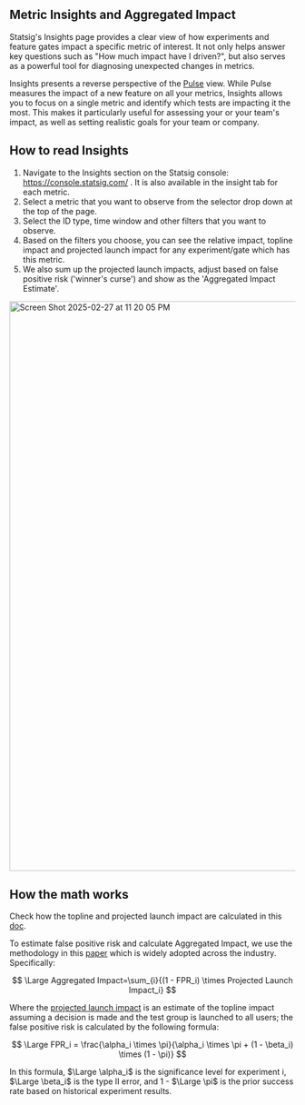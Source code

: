 ## Metric Insights and Aggregated Impact

Statsig's Insights page provides a clear view of how experiments and feature gates impact a specific metric of interest. It not only helps answer key questions such as "How much impact have I driven?", but also serves as a powerful tool for diagnosing unexpected changes in metrics.

Insights presents a reverse perspective of the [Pulse](/pulse/read-pulse) view. While Pulse measures the impact of a new feature on all your metrics, Insights allows you to focus on a single metric and identify which tests are impacting it the most. This makes it particularly useful for assessing your or your team's impact, as well as setting realistic goals for your team or company.

## How to read Insights

1. Navigate to the Insights section on the Statsig console: https://console.statsig.com/ . It is also available in the insight tab for each metric.
2. Select a metric that you want to observe from the selector drop down at the top of the page.
3. Select the ID type, time window and other filters that you want to observe.
4. Based on the filters you choose, you can see the relative impact, topline impact and projected launch impact for any experiment/gate which has this metric.
5. We also sum up the projected launch impacts, adjust based on false positive risk ('winner's curse') and show as the 'Aggregated Impact Estimate'.

<img width="1003" alt="Screen Shot 2025-02-27 at 11 20 05 PM" src="https://github.com/user-attachments/assets/430563dc-4794-4d69-a314-36c76a6fcf74" />

## How the math works

Check how the topline and projected launch impact are calculated in this [doc](https://docs.statsig.com/stats-engine/topline-impact/#computing-projected-launch-impact).

To estimate false positive risk and calculate Aggregated Impact, we use the methodology in this [paper](https://dl.acm.org/doi/10.1145/3534678.3539160) which is widely adopted across the industry. Specifically:

$$
\Large
Aggregated Impact=\sum_{i}{(1 - FPR_i) \times Projected Launch Impact_i}
$$

Where the [projected launch impact](https://docs.statsig.com/stats-engine/topline-impact/) is an estimate of the topline impact assuming a decision is made and the test group is launched to all users; the false positive risk is calculated by the following formula:

$$
\Large
FPR_i = \frac{\alpha_i \times \pi}{\alpha_i \times \pi + (1 - \beta_i) \times (1 - \pi)}
$$

In this formula, $\Large \alpha_i$ is the significance level for experiment i, $\Large \beta_i$ is the type II error, and 1 - $\Large \pi$ is the prior success rate based on historical experiment results.

